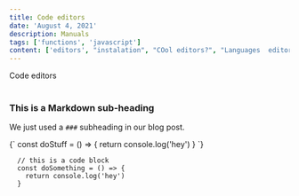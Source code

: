```yaml
---
title: Code editors
date: 'August 4, 2021'
description: Manuals
tags: ['functions', 'javascript']
content: ['editors', "instalation", "COol editors?", "Languages  editors", "Summary"]
---
```


<div id="editors">
  Code editors
</div>

<br/>

### This is a Markdown sub-heading
We just used a `###` subheading in our blog post.

<SyntaxHighlighter language="javascript">
  {`
    const doStuff = () => {
      return console.log('hey')
    }
  `}
</SyntaxHighlighter>

```
  // this is a code block
  const doSomething = () => {
    return console.log('hey')
  }
```

